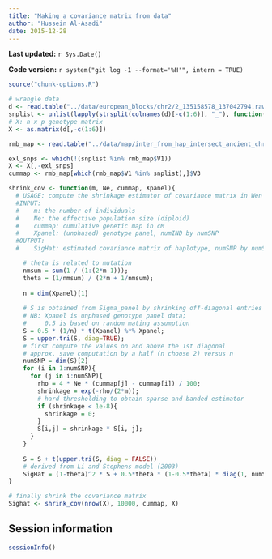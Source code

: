 ```yaml
---
title: "Making a covariance matrix from data"
author: "Hussein Al-Asadi"
date: 2015-12-28
---
```


**Last updated:** `r Sys.Date()`

**Code version:** `r system("git log -1 --format='%H'", intern = TRUE)`

```r
source("chunk-options.R")
```

```r
# wrangle data
d <- read.table("../data/european_blocks/chr2/2_135158578_137042794.raw", header = T, stringsAsFactors = FALSE)
snplist <- unlist(lapply(strsplit(colnames(d)[-c(1:6)], "_"), function(x) {return (x[1])}))
# X: n x p genotype matrix
X <- as.matrix(d[,-c(1:6)])

rmb_map <- read.table("../data/map/inter_from_hap_intersect_ancient_chr_2.genetic_map", header = F, stringsAsFactors = FALSE)

exl_snps <- which(!(snplist %in% rmb_map$V1))
X <- X[,-exl_snps]
cummap <- rmb_map[which(rmb_map$V1 %in% snplist),]$V3
```

```r
shrink_cov <- function(m, Ne, cummap, Xpanel){
  # USAGE: compute the shrinkage estimator of covariance matrix in Wen and Stephens (2010)
  #INPUT:
  #    m: the number of individuals
  #    Ne: the effective population size (diploid)
  #    cummap: cumulative genetic map in cM
  #    Xpanel: (unphased) genotype panel, numIND by numSNP
  #OUTPUT:
  #    SigHat: estimated covariance matrix of haplotype, numSNP by numSNP

    # theta is related to mutation
    nmsum = sum(1 / (1:(2*m-1)));
    theta = (1/nmsum) / (2*m + 1/nmsum);
    
    n = dim(Xpanel)[1]
    
    # S is obtained from Sigma_panel by shrinking off-diagonal entries toward 0
    # NB: Xpanel is unphased genotype panel data; 
    #     0.5 is based on random mating assumption
    S = 0.5 * (1/n) * t(Xpanel) %*% Xpanel;
    S = upper.tri(S, diag=TRUE);
    # first compute the values on and above the 1st diagonal
    # approx. save computation by a half (n choose 2) versus n
    numSNP = dim(S)[2]
    for (i in 1:numSNP){
      for (j in i:numSNP){
        rho = 4 * Ne * (cummap[j] - cummap[i]) / 100;
        shrinkage = exp(-rho/(2*m));
        # hard thresholding to obtain sparse and banded estimator
        if (shrinkage < 1e-8){
          shrinkage = 0;
        }
        S[i,j] = shrinkage * S[i, j];
      }
    }
    
    S = S + t(upper.tri(S, diag = FALSE))
    # derived from Li and Stephens model (2003)
    SigHat = (1-theta)^2 * S + 0.5*theta * (1-0.5*theta) * diag(1, numSNP);
}


```


```r
# finally shrink the covariance matrix
Sighat <- shrink_cov(nrow(X), 10000, cummap, X)
```

## Session information

```r
sessionInfo()
```
